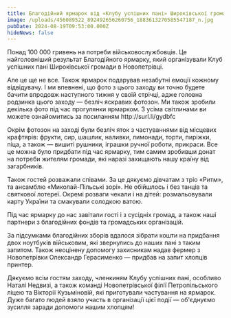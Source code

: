 ```yaml
---
title: Благодійний ярмарок від «Клубу успішних пані» Широківської громади
image: /uploads/456089522_892492656260756_1883613270585547187_n.jpg
pubDate: 2024-08-19T09:53:00.000Z
hideNews: false
---
```


Понад 100 000 гривень на потреби військовослужбовців. Це найголовніший результат Благодійного ярмарку, який організували Клуб успішних пані Широківської громади в Новопетрівці.

Але це ще не все. Також ярмарок подарував незабутні емоції кожному відвідувачу. І ми впевнені, що фото з цього заходу ви точно будете бачити впродовж наступного тижня у своїй стрічці, адже головна родзинка цього заходу — безліч яскравих фотозон. Ми також зробили декілька фото під час прогулянки ярмарком. З усіма світлинами ви можете ознайомитись за посиланням  http\://surl.li/gydbfc 

Окрім фотозон на заході були безліч яток з частуваннями від місцевих крафтярів: фрукти, сир, шашлик, наливки, лимонади, торти, пиріжки, піца, а також — вишиті рушники, іграшки ручної роботи, прикраси. Все це можна було придбати під час ярмарку, тим самим зробивши донат на потреби жителям громади, які наразі захищають нашу країну від загарбників.

Також гостей розважали співами. За це дякуємо дівчатам з тріо «Ритм», та ансамблю «Миколай-Пільські зорі». Не обійшлось і без танців та святкової лотереї. Окремі розваги чекали і на дітей: розмальовували карту України та смакували солодкою ватою.

Під час ярмарку до нас завітали гості і з сусідніх громад, а також наші партнери з благодійних фондів та громадських організацій. 

За підсумками благодійних зборів вдалося зібрати кошти на придбання двох ноутбуків військовим, які звернулись до наших пані з таким запитом. Також неоцінену допомогу захисникам надав фермер з Новопетрівки Олександр Герасименко — придбав на запит хлопців принтер. 

Дякуємо всім гостям заходу, членкиням Клубу успішних пані, особливо Наталі Недвизі, а також команді Новопетрівської філії Петропільського ліцею та Вікторії Кузьміновій, які приготували частування на ярмарок. Дуже багато людей взяло участь в організації цієї події — об'єднуємо зусилля заради допомоги нашим хлопцям!

